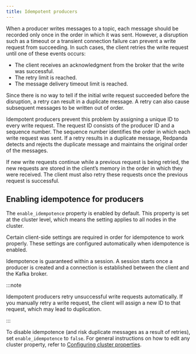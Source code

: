 ```yaml
---
title: Idempotent producers
---
```


When a producer writes messages to a topic, each message should be recorded only once in the order in which it was sent. However, a disruption such as a timeout or a transient connection failure can prevent a write request from succeeding. In such cases, the client retries the write request until one of these events occurs:

* The client receives an acknowledgment from the broker that the write was successful.
* The retry limit is reached.
* The message delivery timeout limit is reached.

Since there is no way to tell if the initial write request succeeded before the disruption, a retry can result in a duplicate message. A retry can also cause subsequent messages to be written out of order.

Idempotent producers prevent this problem by assigning a unique ID to every write request. The request ID consists of the producer ID and a sequence number. The sequence number identifies the order in which each write request was sent. If a retry results in a duplicate message, Redpanda detects and rejects the duplicate message and maintains the original order of the messages.

If new write requests continue while a previous request is being retried, the new requests are stored in the client’s memory in the order in which they were received. The client must also retry these requests once the previous request is successful.

## Enabling idempotence for producers

The `enable_idempotence` property is enabled by default. This property is set at the cluster level, which means the setting applies to all nodes in the cluster.

Certain client-side settings are required in order for idempotence to work properly. These settings are configured automatically when idempotence is enabled.

Idempotence is guaranteed within a session. A session starts once a producer is created and a connection is established between the client and the Kafka broker.

:::note

Idempotent producers retry unsuccessful write requests automatically. If you manually retry a write request, the client will assign a new ID to that request, which may lead to duplication.

:::

To disable idempotence (and risk duplicate messages as a result of retries), set `enable_idempotence` to `false`. For general instructions on how to edit any cluster property, refer to [Configuring cluster properties](../../cluster-administration/cluster-property-configuration).